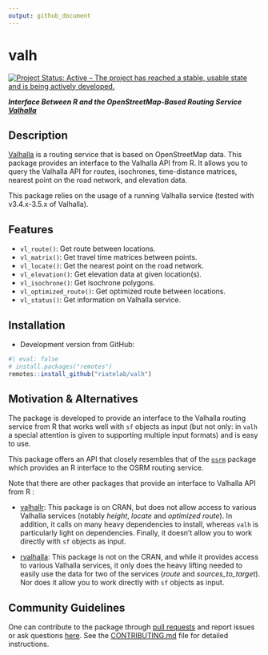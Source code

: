 ```yaml
---
output: github_document
---
```

# valh

[![Project Status: Active – The project has reached a stable, usable state and is being actively developed.](https://www.repostatus.org/badges/latest/active.svg)](https://www.repostatus.org/#active)

***Interface Between R and the OpenStreetMap-Based Routing Service [Valhalla](http://valhalla.github.io/)***

## Description

[Valhalla](http://valhalla.github.io/) is a routing service that is based on OpenStreetMap data.
This package provides an interface to the Valhalla API from R.
It allows you to query the Valhalla API for routes, isochrones, time-distance matrices,
nearest point on the road network, and elevation data.

This package relies on the usage of a running Valhalla service (tested with v3.4.x-3.5.x of Valhalla).

## Features

- `vl_route()`: Get route between locations.
- `vl_matrix()`: Get travel time matrices between points.
- `vl_locate()`: Get the nearest point on the road network.
- `vl_elevation()`: Get elevation data at given location(s).
- `vl_isochrone()`: Get isochrone polygons.
- `vl_optimized_route()`: Get optimized route between locations.
- `vl_status()`: Get information on Valhalla service.

## Installation

- Development version from GitHub:

```r
#| eval: false
# install.packages("remotes")
remotes::install_github("riatelab/valh")
```

<!-- - Stable version from CRAN: -->
<!-- ```{r} -->
<!-- #| eval: false -->
<!-- install.packages("valh") -->
<!-- ``` -->

<!-- ## Demo -->

<!-- This is a short overview of the main features of `valh`. The dataset -->
<!-- used here is shipped with the package, it is a sample of 100 random -->
<!-- pharmacies in Berlin ([© OpenStreetMap -->
<!-- contributors](https://www.openstreetmap.org/copyright/en)) stored in a -->
<!-- [geopackage](https://www.geopackage.org/) file. -->

<!-- - `vl_matrix()` gives access to the *sources_to_targets* Valhalla service. In this -->
<!--   example we use this function to get the median time needed to access ... -->


<!-- - `vl_route()` is used to compute the shortest route between two -->
<!--   points. Here we compute the shortest route between ... -->

<!-- - `vl_optimized_route()` can be used to resolve the travelling salesman problem, -->
<!--   it gives the shortest trip between a set of unordered points. In this -->
<!--   example we want to obtain the shortest trip between ... -->

<!-- - `vl_locate()` gives access to the *locate* Valhalla service. It returns -->
<!--   the nearest points on the street network from any point. Here we will -->
<!--   get the nearest point on the network from a couple of coordinates. -->

<!-- - `vl_isochrone()` computes areas that are reachable within a given -->
<!--   time span from a point and returns the reachable regions as polygons. -->
<!--   These areas of equal travel time are called isochrones. Here we -->
<!--   compute the isochrones from a specific point defined by its longitude -->
<!--   and latitude. -->



## Motivation & Alternatives

The package is developed to provide an interface to the Valhalla routing service from R
that works well with `sf` objects as input (but not only: in `valh` a special attention is
given to supporting multiple input formats) and is easy to use.

This package offers an API that closely resembles that of the [`osrm`](https://github.com/riatelab/osrm)
package which provides an R interface to the OSRM routing service.

Note that there are other packages that provide an interface to Valhalla API from R :

- [valhallr](https://github.com/chris31415926535/valhallr/): This package is on CRAN,
  but does not allow access to various Valhalla services (notably *height*, *locate*
  and *optimized route*). In addition, it calls on many heavy dependencies to install,
  whereas `valh` is particularly light on dependencies.
  Finally, it doesn't allow you to work directly with `sf` objects as input.

- [rvalhalla](https://github.com/Robinlovelace/rvalhalla): This package is not on the CRAN, and while it
  provides access to various Valhalla services, it only does the heavy lifting needed to
  easily use the data for two of the services (*route* and *sources_to_target*). Nor does it allow
  you to work directly with `sf` objects as input.

## Community Guidelines

One can contribute to the package through [pull requests](https://github.com/riatelab/valh/pulls) and
report issues or ask questions [here](https://github.com/riatelab/valh/issues).
See the [CONTRIBUTING.md](https://github.com/riatelab/valh/blob/master/CONTRIBUTING.md)
file for detailed instructions.
